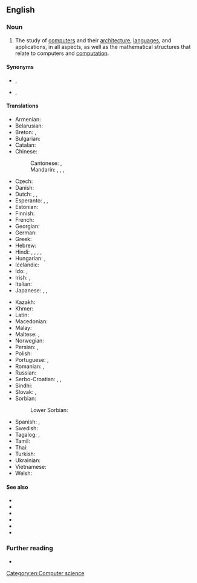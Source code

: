 {{also|computer-science}}
==English==

===Noun===
{{en-noun|-}}

# The study of [[computer]]s and their [[computer architecture|architecture]], [[computer language|languages]], and applications, in all aspects, as well as the mathematical structures that relate to computers and [[computation]].

====Synonyms====
* {{l|en|computing}}, {{l|en|datalogy}}
* {{l|en|comp sci}}, {{l|en|CS}}

====Translations====
{{trans-top|study of computers and their architecture}}
* Armenian: {{t+|hy|ինֆորմատիկա|sc=Armn}}
* Belarusian: {{t|be|інфарма́тыка|f|sc=Cyrl}}
* Breton: {{t+|br|urzhiataerezh|m}}, {{t+|br|kompoderezh|m}}
* Bulgarian: {{t+|bg|информа́тика|f|sc=Cyrl}}
* Catalan: {{t+|ca|informàtica|f}}
* Chinese:
*: Cantonese: {{t|yue|電腦科學|sc=Hani}}, {{t|yue|电脑科学|tr=din6 nou5 fo1 hok6|sc=Hani}}
*: Mandarin: {{t|cmn|電腦科學|sc=Hani}}, {{t|cmn|电脑科学|tr=diànnǎo kēxué|sc=Hani}}, {{t+|cmn|計算機科學|sc=Hani}}, {{t+|cmn|计算机科学|tr=jìsuànjī kēxué|sc=Hani}}
* Czech: {{t+|cs|informatika|f}}
* Danish: {{t+|da|datalogi}}
* Dutch: {{t+|nl|informatica|f}}, {{t+|nl|computerwetenschap|f}}, {{t+|nl|computerwetenschappen|f-p}}
* Esperanto: {{t|eo|komputiko}}, {{t|eo|komputoscienco}}, {{t|eo|informa scienco}}
* Estonian: {{t|et|arvutiteadus}}
* Finnish: {{t+|fi|tietojenkäsittelytiede}}
* French: {{t+|fr|informatique|f}}
* Georgian: {{t|ka|ინფორმატიკა}}
* German: {{t+|de|Informatik|f}}
* Greek: {{t+|el|πληροφορική|f|sc=Grek}}
* Hebrew: {{t+|he|מדעי המחשב}}
* Hindi: {{t|hi|कंप्यूटर विज्ञान|m}}, {{t|hi|संगणिकी|f}}, {{t|hi|संगणन शास्त्र|m}}, {{t|hi|संगणक विज्ञान|m}}, {{t|hi|संगणन सिद्धान्त|m}}
* Hungarian: {{t+|hu|informatika}}, {{t+|hu|számítástudomány}}
* Icelandic: {{t+|is|tölvunarfræði|f}}
* Ido: {{t+|io|informatiko}}, {{t|io|komputocienco}}
* Irish: {{t|ga|ríomheolaíocht|f}}, {{t|ga|eolaíocht ríomhaireachta|f}}
* Italian: {{t+|it|informatica|f}}
* Japanese: {{t+|ja|情報科学|tr=[[じょうほうかがく]], jōhōkagaku|sc=Jpan}}, {{t|ja|コンピュータサイエンス|tr=konpūta-saiensu|sc=Jpan}}, {{t+|ja|計算機科学|tr=[[けいさんきかがく]], keisanki kagaku}}
{{trans-mid}}
* Kazakh: {{t|kk|информатика|sc=Cyrl}}
* Khmer: {{t|km|វិទ្យាសាស្ត្រគណិតូបករណ៍|tr=vi tyea sas keak net tob kor|sc=Khmr}}
* Latin: {{t|la|informatica}}
* Macedonian: {{t|mk|информатика|f}}
* Malay: {{t|ms|sains penkomputeran}}
* Maltese: {{t|mt|informatika}}, {{t|mt|xjenza kompjuteriżata}}
* Norwegian: {{t|no|Informatikk}}
* Persian: {{t|fa|علوم رایانه}}, {{t|fa|علوم کامپیوتر}}
* Polish: {{t+|pl|informatyka|f}}
* Portuguese: {{t|pt|ciência da computação|f}}, {{t+|pt|informática|f}}
* Romanian: {{t|ro|știința calculatoarelor}}, {{t|ro|știința computerelor}}
* Russian: {{t+|ru|информа́тика|f}}
* Serbo-Croatian: {{t+|sh|računarstvo|n}}, {{t|sh|računarska znanost}}, {{t+|sh|informatika|f}}
* Sindhi: {{t+|sd|ڳڻپيوڪيات|f}}
* Slovak: {{t|sk|počítačová veda}}, {{t+|sk|informatika}}
* Sorbian:
*: Lower Sorbian: {{t|dsb|informatika|f}}
* Spanish: {{t+|es|informática|f}}, {{t+|es|computación|f}}
* Swedish: {{t|sv|datavetenskap}}
* Tagalog: {{t|tl|panuusing agham}}, {{t|tl|agham panpanuos}}
* Tamil: {{t|ta|kanipori arivial|sc=Taml}}
* Thai: {{t|th|วิทยาการคอมพิวเตอร์}}
* Turkish: {{t+|tr|bilgisayar bilimi}}
* Ukrainian: {{t+|uk|інформа́тика|f|sc=Cyrl}}
* Vietnamese: {{t|vi|khoa học máy tính}}
* Welsh: {{t+|cy|cyfrifiadureg|f}}
{{trans-bottom}}

====See also====
* {{l|en|algorithm}}
* {{l|en|data structure}}
* {{l|en|informatics}}
* {{l|en|information science}}
* {{l|en|information theory}}
* {{l|en|mathematics}}

===Further reading===
* {{pedia}}

[[Category:en:Computer science]]